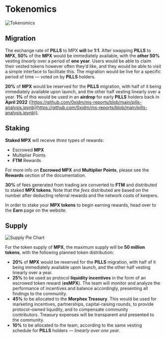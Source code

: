 # Tokenomics

<img src="/images/Tokenomics.png" alt="Tokenomics" />

## Migration

The exchange rate of **PILLS** to MPX **will** be **1:1**. After swapping **PILLS** to **MPX**, **50%** of the **MPX** would be immediately available, with the **other 50%** vesting *linearly* over a period of **one year**. Users would be able to claim their vested tokens however often they’d like, and they would be able to visit a simple interface to facilitate this. The migration would be live for a specific period of time — voted on by **PILLS** holders.

**20%** of **MPX** would be reserved for the **PILLS** migration, with half of it being immediately available upon launch, and the other half vesting linearly over a year. **1%** of this would be used in an **airdrop** for early **PILLS** holders back in **April 2022** ([](https://github.com/0xidm/ms-reports/blob/main/pills-analysis.ipynb)[https://github.com/0xidm/ms-reports/blob/main/pills-analysis.ipynb](https://github.com/0xidm/ms-reports/blob/main/pills-analysis.ipynb)).

## Staking

**Staked MPX** will receive _three_ types of rewards:
- Escrowed **MPX**
- Multiplier Points
- **FTM** Rewards

For more info on **Escrowed MPX** and **Multiplier Points**, please see the **Rewards** section of the documentation.

**30%** of fees generated from trading are converted to **FTM** and distributed to staked **MPX tokens**.
Note that the *fees* distributed are based on the number after deducting referral rewards
and the network costs of keepers.

In order to stake your **MPX tokens** to begin earning rewards, head over to the **Earn** page
on the website.

## Supply

<img src="/images/supply_pie_chart.png" alt="Supply Pie Chart" />

For the token supply of **MPX**, the maximum supply will be **50 million tokens**, with the following planned token distribution:
-   **20%** of **MPX** would be reserved for the **PILLS** migration, with half of it being immediately available upon launch, and the other half vesting linearly over a year.
-   **25%** to be used as protocol **liquidity incentives** in the form of an escrowed token reward (**esMPX**). The team will monitor and analyze the performance of incentives and balance accordingly, presenting all findings to the community.
-   **45%** to be allocated to the **Morphex Treasury**. This would be used for marketing incentives, partnerships, capital-raising rounds, to provide protocol-owned liquidity, and to compensate community contributors. Treasury expenses will be transparent and presented to the community.
-   **10%** to be allocated to the team, according to the same vesting schedule for **PILLS** holders — *linearly over one year*.

